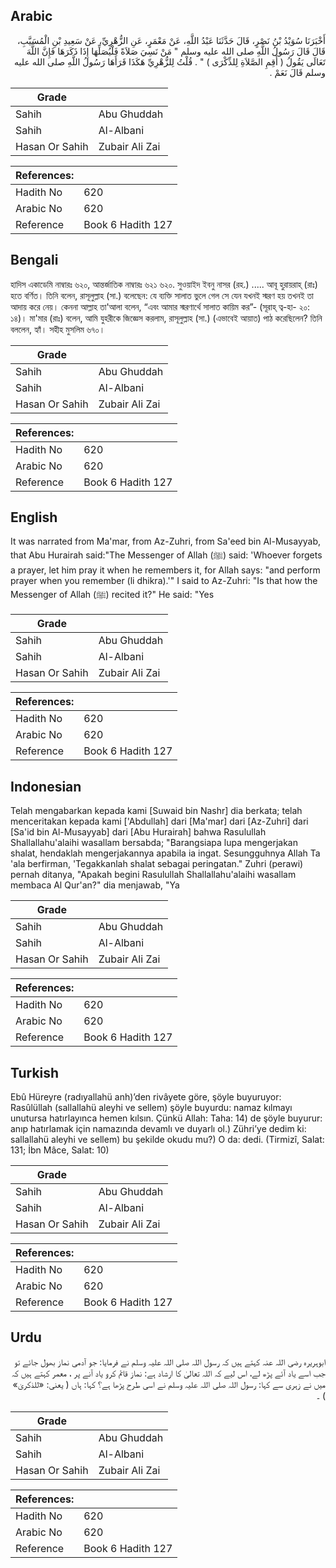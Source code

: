 ## Arabic


<div dir="rtl" lang="ar" style={{fontSize:'larger',backgroundColor:'#f8f9fa',padding:20}}>
أَخْبَرَنَا سُوَيْدُ بْنُ نَصْرٍ، قَالَ حَدَّثَنَا عَبْدُ اللَّهِ، عَنْ مَعْمَرٍ، عَنِ الزُّهْرِيِّ، عَنْ سَعِيدِ بْنِ الْمُسَيَّبِ، قَالَ قَالَ رَسُولُ اللَّهِ صلى الله عليه وسلم ‏"‏ مَنْ نَسِيَ صَلاَةً فَلْيُصَلِّهَا إِذَا ذَكَرَهَا فَإِنَّ اللَّهَ تَعَالَى يَقُولُ ‏(‏ أَقِمِ الصَّلاَةِ لِلذِّكْرَى ‏)‏ ‏"‏ ‏.‏ قُلْتُ لِلزُّهْرِيِّ هَكَذَا قَرَأَهَا رَسُولُ اللَّهِ صلى الله عليه وسلم قَالَ نَعَمْ ‏.‏
</div>
<div style={{backgroundColor:'#f8f9fa',padding:20, marginBottom: 10}}><table> <thead> <tr> <th>Grade</th> <th></th> </tr> </thead> <tbody> <tr><td>Sahih</td><td>Abu Ghuddah</td></tr><tr><td>Sahih</td><td>Al-Albani</td></tr><tr><td>Hasan Or Sahih</td><td>Zubair Ali Zai</td></tr></tbody></table><table> <thead> <tr> <th>References:</th> <th></th> </tr> </thead> <tbody><tr><td>Hadith No</td><td>620</td></tr><tr><td>Arabic No</td><td>620</td></tr><tr><td>Reference</td><td>Book 6 Hadith 127</td></tr></tbody></table></div>

## Bengali


<div dir="ltr" lang="bn" style={{fontSize:'larger',backgroundColor:'#f8f9fa',padding:20}}>
হাদিস একাডেমি নাম্বারঃ ৬২০, আন্তর্জাতিক নাম্বারঃ ৬২১ ৬২০. সুওয়াইদ ইবনু নাসর (রহ.) ..... আবূ হুরায়রাহ্ (রাঃ) হতে বর্ণিত। তিনি বলেন, রাসূলুল্লাহ (সা.) বলেছেন: যে ব্যক্তি সালাত ভুলে গেল সে যেন যখনই স্মরণ হয় তখনই তা আদায় করে নেয়। কেননা আল্লাহ তা'আলা বলেন, “এবং আমার স্মরণার্থে সালাত কায়িম কর”- (সূরাহ্ ত্ব-হা- ২০: ১৪)। মা'মার (রাঃ) বলেন, আমি যুহরীকে জিজ্ঞেস করলাম, রাসূলুল্লাহ (সা.) (এভাবেই আয়াত) পাঠ করেছিলেন? তিনি বললেন, হ্যাঁ। সহীহ মুসলিম ৬৭০।
</div>
<div style={{backgroundColor:'#f8f9fa',padding:20, marginBottom: 10}}><table> <thead> <tr> <th>Grade</th> <th></th> </tr> </thead> <tbody> <tr><td>Sahih</td><td>Abu Ghuddah</td></tr><tr><td>Sahih</td><td>Al-Albani</td></tr><tr><td>Hasan Or Sahih</td><td>Zubair Ali Zai</td></tr></tbody></table><table> <thead> <tr> <th>References:</th> <th></th> </tr> </thead> <tbody><tr><td>Hadith No</td><td>620</td></tr><tr><td>Arabic No</td><td>620</td></tr><tr><td>Reference</td><td>Book 6 Hadith 127</td></tr></tbody></table></div>

## English


<div dir="ltr" lang="en" style={{fontSize:'larger',backgroundColor:'#f8f9fa',padding:20}}>
It was narrated from Ma'mar, from Az-Zuhri, from Sa'eed bin Al-Musayyab, that Abu Hurairah said:"The Messenger of Allah (ﷺ) said: 'Whoever forgets a prayer, let him pray it when he remembers it, for Allah says: "and perform prayer when you remember (li dhikra).'" I said to Az-Zuhri: "Is that how the Messenger of Allah (ﷺ) recited it?" He said: "Yes
</div>
<div style={{backgroundColor:'#f8f9fa',padding:20, marginBottom: 10}}><table> <thead> <tr> <th>Grade</th> <th></th> </tr> </thead> <tbody> <tr><td>Sahih</td><td>Abu Ghuddah</td></tr><tr><td>Sahih</td><td>Al-Albani</td></tr><tr><td>Hasan Or Sahih</td><td>Zubair Ali Zai</td></tr></tbody></table><table> <thead> <tr> <th>References:</th> <th></th> </tr> </thead> <tbody><tr><td>Hadith No</td><td>620</td></tr><tr><td>Arabic No</td><td>620</td></tr><tr><td>Reference</td><td>Book 6 Hadith 127</td></tr></tbody></table></div>

## Indonesian


<div dir="ltr" lang="id" style={{fontSize:'larger',backgroundColor:'#f8f9fa',padding:20}}>
Telah mengabarkan kepada kami [Suwaid bin Nashr] dia berkata; telah menceritakan kepada kami ['Abdullah] dari [Ma'mar] dari [Az-Zuhri] dari [Sa'id bin Al-Musayyab] dari [Abu Hurairah] bahwa Rasulullah Shallallahu'alaihi wasallam bersabda; "Barangsiapa lupa mengerjakan shalat, hendaklah mengerjakannya apabila ia ingat. Sesungguhnya Allah Ta 'ala berfirman, 'Tegakkanlah shalat sebagai peringatan." Zuhri (perawi) pernah ditanya, "Apakah begini Rasulullah Shallallahu'alaihi wasallam membaca Al Qur'an?" dia menjawab, "Ya
</div>
<div style={{backgroundColor:'#f8f9fa',padding:20, marginBottom: 10}}><table> <thead> <tr> <th>Grade</th> <th></th> </tr> </thead> <tbody> <tr><td>Sahih</td><td>Abu Ghuddah</td></tr><tr><td>Sahih</td><td>Al-Albani</td></tr><tr><td>Hasan Or Sahih</td><td>Zubair Ali Zai</td></tr></tbody></table><table> <thead> <tr> <th>References:</th> <th></th> </tr> </thead> <tbody><tr><td>Hadith No</td><td>620</td></tr><tr><td>Arabic No</td><td>620</td></tr><tr><td>Reference</td><td>Book 6 Hadith 127</td></tr></tbody></table></div>

## Turkish


<div dir="ltr" lang="tr" style={{fontSize:'larger',backgroundColor:'#f8f9fa',padding:20}}>
Ebû Hüreyre (radıyallahü anh)’den rivâyete göre, şöyle buyuruyor: Rasûlüllah (sallallahü aleyhi ve sellem) şöyle buyurdu: namaz kılmayı unutursa hatırlayınca hemen kılsın. Çünkü Allah: Taha: 14) de şöyle buyurur: anıp hatırlamak için namazında devamlı ve duyarlı ol.) Zühri’ye dedim ki: sallallahü aleyhi ve sellem) bu şekilde okudu mu?) O da: dedi. (Tirmizî, Salat: 131; İbn Mâce, Salat: 10)
</div>
<div style={{backgroundColor:'#f8f9fa',padding:20, marginBottom: 10}}><table> <thead> <tr> <th>Grade</th> <th></th> </tr> </thead> <tbody> <tr><td>Sahih</td><td>Abu Ghuddah</td></tr><tr><td>Sahih</td><td>Al-Albani</td></tr><tr><td>Hasan Or Sahih</td><td>Zubair Ali Zai</td></tr></tbody></table><table> <thead> <tr> <th>References:</th> <th></th> </tr> </thead> <tbody><tr><td>Hadith No</td><td>620</td></tr><tr><td>Arabic No</td><td>620</td></tr><tr><td>Reference</td><td>Book 6 Hadith 127</td></tr></tbody></table></div>

## Urdu


<div dir="rtl" lang="ur" style={{fontSize:'larger',backgroundColor:'#f8f9fa',padding:20}}>
ابوہریرہ رضی اللہ عنہ کہتے ہیں کہ رسول اللہ صلی اللہ علیہ وسلم نے فرمایا: جو آدمی نماز بھول جائے تو جب اسے یاد آئے پڑھ لے، اس لیے کہ اللہ تعالیٰ کا ارشاد ہے: نماز قائم کرو یاد آنے پر ، معمر کہتے ہیں کہ میں نے زہری سے کہا: رسول اللہ صلی اللہ علیہ وسلم نے اسی طرح پڑھا ہے؟ کہا: ہاں ( یعنی: «للذکریٰ» ) ۔
</div>
<div style={{backgroundColor:'#f8f9fa',padding:20, marginBottom: 10}}><table> <thead> <tr> <th>Grade</th> <th></th> </tr> </thead> <tbody> <tr><td>Sahih</td><td>Abu Ghuddah</td></tr><tr><td>Sahih</td><td>Al-Albani</td></tr><tr><td>Hasan Or Sahih</td><td>Zubair Ali Zai</td></tr></tbody></table><table> <thead> <tr> <th>References:</th> <th></th> </tr> </thead> <tbody><tr><td>Hadith No</td><td>620</td></tr><tr><td>Arabic No</td><td>620</td></tr><tr><td>Reference</td><td>Book 6 Hadith 127</td></tr></tbody></table></div>